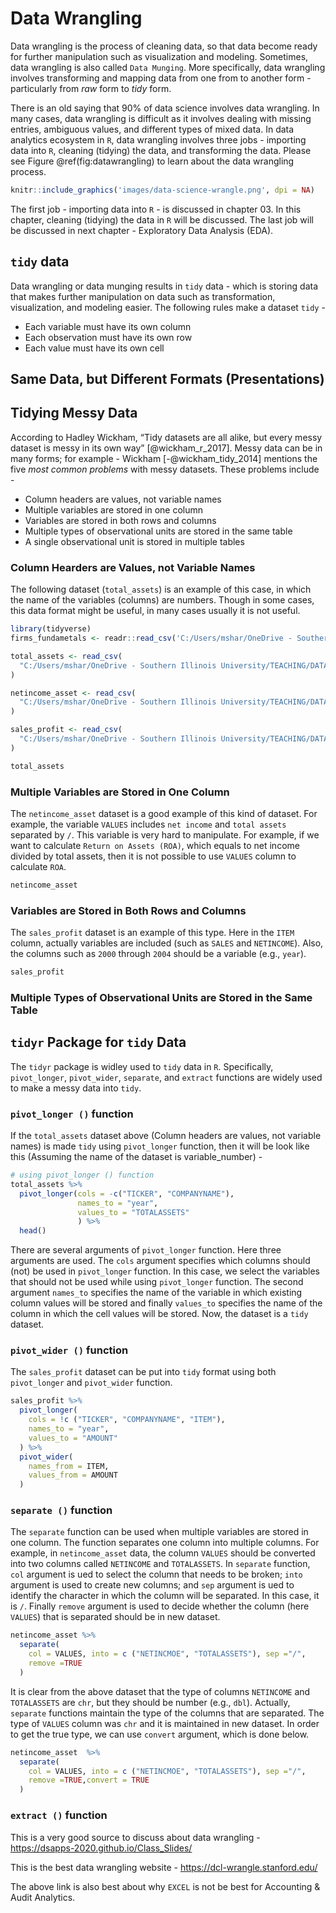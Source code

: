 # Data Wrangling

Data wrangling is the process of cleaning data, so that data become ready for further manipulation such as visualization and modeling. Sometimes, data wrangling is also called `Data Munging`. More specifically, data wrangling involves transforming and mapping data from one from to another form - particularly from *raw* form to *tidy* form.

There is an old saying that 90% of data science involves data wrangling. In many cases, data wrangling is difficult as it involves dealing with missing entries, ambiguous values, and different types of mixed data. In data analytics ecosystem in `R`, data wrangling involves three jobs - importing data into `R`, cleaning (tidying) the data, and transforming the data. Please see Figure \@ref(fig:datawrangling) to learn about the data wrangling process.

```r
knitr::include_graphics('images/data-science-wrangle.png', dpi = NA)
```

The first job - importing data into `R` - is discussed in chapter 03. In this chapter, cleaning (tidying) the data in `R` will be discussed. The last job will be discussed in next chapter - Exploratory Data Analysis (EDA). 

## `tidy` data 

Data wrangling or data munging results in `tidy` data - which is storing data that makes further manipulation on data such as transformation, visualization, and modeling easier. The following rules make a dataset `tidy` - 

* Each variable must have its own column
* Each observation must have its own row
* Each value must have its own cell

## Same Data, but Different Formats (Presentations)


## Tidying Messy Data

According to Hadley Wickham, "Tidy datasets are all alike, but every messy dataset is messy in its own way" [@wickham_r_2017]. Messy data can be in many forms; for example - Wickham [-@wickham_tidy_2014] mentions the five *most common problems* with messy datasets. These problems include - 

* Column headers are values, not variable names
* Multiple variables are stored in one column
* Variables are stored in both rows and columns
* Multiple types of observational units are stored in the same table
* A single observational unit is stored in multiple tables

### Column Hearders are Values, not Variable Names

The following dataset (`total_assets`) is an example of this case, in which the name of the variables (columns) are numbers. Though in some cases, this data format might be useful, in many cases usually it is not useful.  

```r
library(tidyverse)
firms_fundametals <- readr::read_csv('C:/Users/mshar/OneDrive - Southern Illinois University/TEACHING/DATA ANALYTICS/MY BOOK_ACCOUNTING ANALYTICS/ACCT_ANALYTICS_BOOK_04_23_2020/daina/data-raw/firms_fundamentals.csv')

total_assets <- read_csv(
  "C:/Users/mshar/OneDrive - Southern Illinois University/TEACHING/DATA ANALYTICS/MY BOOK_ACCOUNTING ANALYTICS/ACCT_ANALYTICS_BOOK_04_23_2020/daina/data-raw/total_assets.csv"
)

netincome_asset <- read_csv(
  "C:/Users/mshar/OneDrive - Southern Illinois University/TEACHING/DATA ANALYTICS/MY BOOK_ACCOUNTING ANALYTICS/ACCT_ANALYTICS_BOOK_04_23_2020/daina/data-raw/netincome_asset.csv"
)

sales_profit <- read_csv(
  "C:/Users/mshar/OneDrive - Southern Illinois University/TEACHING/DATA ANALYTICS/MY BOOK_ACCOUNTING ANALYTICS/ACCT_ANALYTICS_BOOK_04_23_2020/daina/data-raw/sales_profit.csv"
)
```

```r
total_assets
```

### Multiple Variables are Stored in One Column

The `netincome_asset` dataset is a good example of this kind of dataset. For example, the variable `VALUES` includes `net income` and `total assets` separated by `/`. This variable is very hard to manipulate. For example, if we want to calculate `Return on Assets (ROA)`, which equals to net income divided by total assets, then it is not possible to use `VALUES` column to calculate `ROA`. 

```r
netincome_asset
```

### Variables are Stored in Both Rows and Columns

The `sales_profit` dataset is an example of this type. Here in the `ITEM` column, actually variables are included (such as `SALES` and `NETINCOME`). Also, the columns such as `2000` through `2004` should be a variable (e.g., `year`).

```r
sales_profit 
```

### Multiple Types of Observational Units are Stored in the Same Table


### 

## `tidyr` Package for `tidy` Data 

The `tidyr` package is widley used to `tidy` data in `R`. Specifically, `pivot_longer`, `pivot_wider`, `separate`, and `extract` functions are widely used to make a messy data into `tidy`. 


### `pivot_longer ()` function 

If the `total_assets` dataset above (Column headers are values, not variable names) is made `tidy` using `pivot_longer` function, then it will be look like this (Assuming the name of the dataset is variable_number) - 

```r
# using pivot_longer () function 
total_assets %>% 
  pivot_longer(cols = -c("TICKER", "COMPANYNAME"),
               names_to = "year",
               values_to = "TOTALASSETS"
               ) %>% 
  head()
```

There are several arguments of `pivot_longer` function. Here three arguments are used. The `cols` argument specifies which columns should (not) be used in `pivot_longer` function. In this case, we select the variables that should not be used while using `pivot_longer` function. The second argument `names_to` specifies the name of the variable in which existing column values will be stored and finally `values_to` specifies the name of the column in which the cell values will be stored. Now, the dataset is a `tidy` dataset. 

### `pivot_wider ()` function 

The `sales_profit` dataset can be put into `tidy` format using both `pivot_longer` and `pivot_wider` function.  

```r
sales_profit %>% 
  pivot_longer(
    cols = !c ("TICKER", "COMPANYNAME", "ITEM"),
    names_to = "year",
    values_to = "AMOUNT"
  ) %>% 
  pivot_wider(
    names_from = ITEM, 
    values_from = AMOUNT
  )
```

### `separate ()` function 

The `separate` function can be used when multiple variables are stored in one column. The function separates one column into multiple columns. For example, in `netincome_asset` data, the column `VALUES` should be converted into two columns called `NETINCOME` and `TOTALASSETS`. In `separate` function, `col` argument is ued to select the column that needs to be broken; `into` argument is used to create new columns; and `sep` argument is ued to identify the character in which the column will be separated. In this case, it is `/`. Finally `remove` argument is used to decide whether the column (here `VALUES`) that is separated should be in new dataset.  

```r
netincome_asset %>% 
  separate(
    col = VALUES, into = c ("NETINCMOE", "TOTALASSETS"), sep ="/",
    remove =TRUE
  )
```

It is clear from the above dataset that the type of columns `NETINCOME` and `TOTALASSETS` are `chr`, but they should be number (e.g., `dbl`). Actually, `separate` functions maintain the type of the columns that are separated. The type of `VALUES` column was `chr` and it is maintained in new dataset. In order to get the true type, we can use `convert` argument, which is done below.  

```r
netincome_asset  %>% 
  separate(
    col = VALUES, into = c ("NETINCMOE", "TOTALASSETS"), sep ="/",
    remove =TRUE,convert = TRUE
  )
```

### `extract ()` function 


This is a very good source to discuss about data wrangling - <https://dsapps-2020.github.io/Class_Slides/> 

This is the best data wrangling website - 
<https://dcl-wrangle.stanford.edu/>


The above link is also best about why `EXCEL` is not be best for Accounting & Audit Analytics. 
